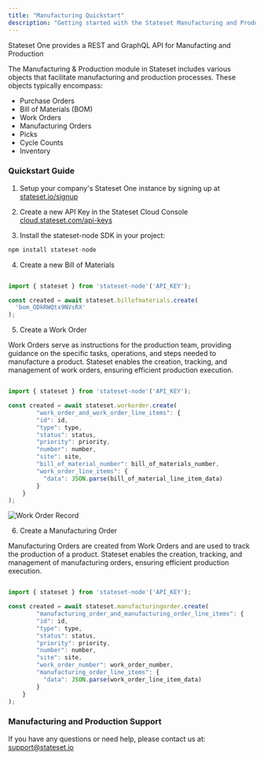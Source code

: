 ```yaml
---
title: "Manufacturing Quickstart"
description: "Getting started with the Stateset Manufacturing and Production API"
---
```


Stateset One provides a REST and GraphQL API for Manufacting and Production

The Manufacturing & Production module in Stateset includes various objects that facilitate manufacturing and production processes. These objects typically encompass:

- Purchase Orders
- Bill of Materials (BOM)
- Work Orders
- Manufacturing Orders
- Picks
- Cycle Counts
- Inventory

### Quickstart Guide

1) Setup your company's Stateset One instance by signing up at <a href="https://stateset.io/signup">stateset.io/signup</a>

2) Create a new API Key in the Stateset Cloud Console <a href="https://cloud.stateset.com/api-keys">cloud.stateset.com/api-keys</a>

3) Install the stateset-node SDK in your project:

```jsx
npm install stateset-node
```

4) Create a new Bill of Materials

```jsx javascript   

import { stateset } from 'stateset-node'('API_KEY');

const created = await stateset.billofmaterials.create(
  'bom_ODkRWQtx9NVsRX'
);

```


5) Create a Work Order

Work Orders serve as instructions for the production team, providing guidance on the specific tasks, operations, and steps needed to manufacture a product. Stateset enables the creation, tracking, and management of work orders, ensuring efficient production execution.

```jsx javascript

import { stateset } from 'stateset-node'('API_KEY');

const created = await stateset.workorder.create(
        "work_order_and_work_order_line_items": {
        "id": id,
        "type": type,
        "status": status,
        "priority": priority,
        "number": number,
        "site": site,
        "bill_of_material_number": bill_of_materials_number,
        "work_order_line_items": {
          "data": JSON.parse(bill_of_material_line_item_data)
        }
    }
);

```

![Work Order Record](/images/manufacturing/workorder.png)


6) Create a Manufacturing Order

Manufacturing Orders are created from Work Orders and are used to track the production of a product. Stateset enables the creation, tracking, and management of manufacturing orders, ensuring efficient production execution.

```jsx javascript

import { stateset } from 'stateset-node'('API_KEY');

const created = await stateset.manufacturingorder.create(
        "manufacturing_order_and_manufacturing_order_line_items": {
        "id": id,
        "type": type,
        "status": status,
        "priority": priority,
        "number": number,
        "site": site,
        "work_order_number": work_order_number,
        "manufacturing_order_line_items": {
          "data": JSON.parse(work_order_line_item_data)
        }
    }
);

```

### Manufacturing and Production Support

If you have any questions or need help, please contact us at: <a href="mailTo:support@stateset.io">support@stateset.io</a>